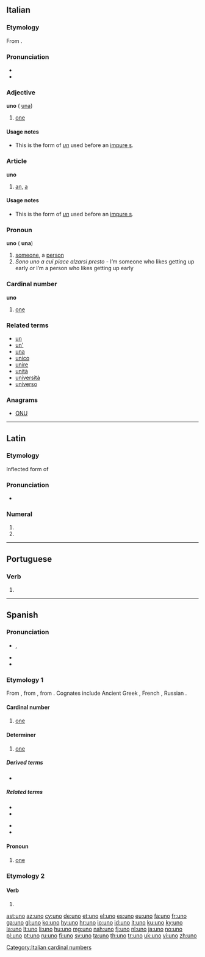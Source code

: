 {{also|ünő|Uno}}
==Italian==

===Etymology===
From {{etyl|la|it}} {{term|unus|ūnus|lang=la}}.

===Pronunciation===
* {{IPA|[ˈuno]|lang=it}}
* {{audio|it-uno.ogg|Audio (IT)}}

===Adjective===
'''uno''' {{m}} ({{f}} [[una#Italian|una]])

# [[one]]

====Usage notes====
* This is the form of ''[[un#Italian|un]]'' used before an [[impure s]].

===Article===
'''uno''' {{m}}

# [[an]], [[a]]

====Usage notes====
* This is the form of ''[[un#Italian|un]]'' used before an [[impure s]].

===Pronoun===
'''uno''' {{m}} ({{f}} '''una''')

# [[someone]], a [[person]]
# ''Sono uno a cui piace alzarsi presto'' - I’m someone who likes getting up early ''or'' I’m a person who likes getting up early

===Cardinal number===
{{cardinalbox|it|0|1|2|zero|due|ord=primo|mult=singolo}}
'''uno'''

# [[one]]

===Related terms===
* [[un]]
* [[un']]
* [[una]]
* [[unico]]
* [[unire]]
* [[unità]]
* [[università]]
* [[universo]]

===Anagrams===
* [[ONU#Italian|ONU]]

[[Category:Italian cardinal numbers]]

----

==Latin==

===Etymology===
Inflected form of {{term|unus|ūnus|one|lang=la}}

===Pronunciation===
* {{a|Classical}} {{IPA|/ˈuː.noː/|lang=la}}

===Numeral===
{{la-num-form|ūnō}}

# {{inflection of|unus|ūnus|abl|m|s|lang=la}}
# {{inflection of|unus|ūnus|abl|n|s|lang=la}}

----

==Portuguese==

===Verb===
{{pt-verb-form|unir}}

# {{pt-verb form of|unir|ir|indicative|present|singular|first}}

----

==Spanish==
{{cardinalbox|es|0|1|2|cero|dos|ord=primero|mult=simple}}
===Pronunciation===
* {{IPA|/'u.no/|lang=es}}, {{X-SAMPA|/"u.no/|lang=es}}
* {{audio|es-us-uno.ogg|Audio (US)}}
* {{homophones|lang=es|huno}}

===Etymology 1===
From {{etyl|la|es}} {{term|unus|ūnus|one|lang=la}}, from {{etyl|OL.|es}} {{term|oinos|lang=la}}, from {{proto|Indo-European|óynos|lang=es|one, single}}. Cognates include Ancient Greek {{term|sc=polytonic|οἶος|tr=oios|lang=grc}}, French {{term|un|lang=fr}}, Russian {{term|один|sc=Cyrl|tr=odin|lang=ru}}.

====Cardinal number====
{{head|es|cardinal numeral}}

# {{cardinal|lang=es}} [[one]]

====Determiner====
{{head|es|determiner}}

# [[one]]

=====Derived terms=====
* {{l|es|un}}

=====Related terms=====
{{top2}}
* {{l|es|único}}
* {{l|es|unidad}}
{{mid2}}
* {{l|es|unión}}
* {{l|es|unir}}
{{bottom}}

====Pronoun====
{{head|es|pronoun|pl|unos}}

# [[one]]

===Etymology 2===

====Verb====
{{es-verb-form|unir}}

# {{es-verb form of|person=first-person|number=singular|tense=present|mood=indicative|ending=ir|verb=[[unir]]}}

[[ast:uno]]
[[az:uno]]
[[cy:uno]]
[[de:uno]]
[[et:uno]]
[[el:uno]]
[[es:uno]]
[[eu:uno]]
[[fa:uno]]
[[fr:uno]]
[[ga:uno]]
[[gl:uno]]
[[ko:uno]]
[[hy:uno]]
[[hr:uno]]
[[io:uno]]
[[id:uno]]
[[it:uno]]
[[ku:uno]]
[[ky:uno]]
[[la:uno]]
[[lt:uno]]
[[li:uno]]
[[hu:uno]]
[[mg:uno]]
[[nah:uno]]
[[fj:uno]]
[[nl:uno]]
[[ja:uno]]
[[no:uno]]
[[pl:uno]]
[[pt:uno]]
[[ru:uno]]
[[fi:uno]]
[[sv:uno]]
[[ta:uno]]
[[th:uno]]
[[tr:uno]]
[[uk:uno]]
[[vi:uno]]
[[zh:uno]]